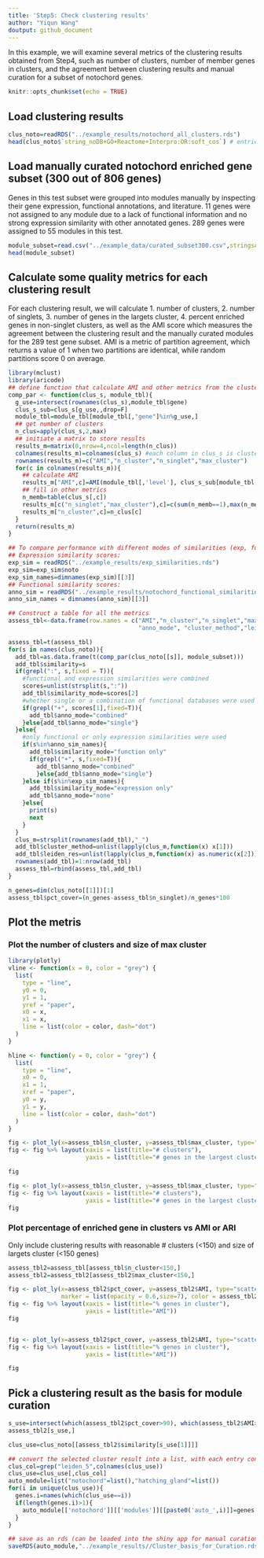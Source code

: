 ```yaml
---
title: 'Step5: Check clustering results'
author: "Yiqun Wang"
doutput: github_document
---
```


In this example, we will examine several metrics of the clustering results obtained from Step4, such as number of clusters, number of member genes in clusters, and the agreement between clustering results and manual curation for a subset of notochord genes.
```r
knitr::opts_chunk$set(echo = TRUE)
```

## Load clustering results
```r
clus_noto=readRDS("../example_results/notochord_all_clusters.rds")
head(clus_noto$`string_noDB+GO+Reactome+Interpro:OR:soft_cos`) # entries in the list are named after the similarity metirc used in clustering. column names in the table reflects clustering methods and parameters
```

## Load manually curated notochord enriched gene subset (300 out of 806 genes)
Genes in this test subset were grouped into modules manually by inspecting their gene expression, functional annotations, and literature. 11 genes were not assigned to any module due to a lack of functional information and no strong expression similarity with other annotated genes. 289 genes were assigned to 55 modules in this test.
```r
module_subset=read.csv("../example_data/curated_subset300.csv",stringsAsFactors = F)
head(module_subset)
```

## Calculate some quality metrics for each clustering result
For each clustering result, we will calculate 1. number of clusters, 2. number of singlets, 3. number of genes in the largets cluster, 4. percent enriched genes in non-singlet clusters, as well as the AMI score which measures the agreement between the clustering result and the manually curated modules for the 289 test gene subset. AMI is a metric of partition agreement, which returns a value of 1 when two partitions are identical, while random partitions score 0 on average.
```r
library(mclust)
library(aricode)
## define function that calculate AMI and other metrics from the clustering results
comp_par <- function(clus_s, module_tbl){
  g_use=intersect(rownames(clus_s),module_tbl$gene)
  clus_s_sub=clus_s[g_use,,drop=F]
  module_tbl=module_tbl[module_tbl[,"gene"]%in%g_use,]
  ## get number of clusters
  n_clus=apply(clus_s,2,max)
  ## initiate a matrix to store results
  results_m=matrix(0,nrow=4,ncol=length(n_clus))
  colnames(results_m)=colnames(clus_s) #each column in clus_s is cluster membership from a clustering method
  rownames(results_m)=c("AMI","n_cluster","n_singlet","max_cluster")
  for(c in colnames(results_m)){
    ## calculate AMI
    results_m["AMI",c]=AMI(module_tbl[,'level'], clus_s_sub[module_tbl[,'gene'],c])
    ## fill in other metrics
    n_memb=table(clus_s[,c])
    results_m[c("n_singlet","max_cluster"),c]=c(sum(n_memb==1),max(n_memb))
    results_m["n_cluster",c]=n_clus[c]
  }
  return(results_m)
}

## To compare performance with different modes of similarities (exp, func, or combined), get the names of expression and functional similarities used
## Expression similarity scores:
exp_sim = readRDS("../example_results/exp_similarities.rds")
exp_sim=exp_sim$noto
exp_sim_names=dimnames(exp_sim)[[3]]
## Functional similarity scores:
anno_sim = readRDS("../example_results/notochord_functional_similarities.RDS")
anno_sim_names = dimnames(anno_sim)[[3]]

## Construct a table for all the metrics
assess_tbl<-data.frame(row.names = c("AMI","n_cluster","n_singlet","max_cluster", "similarity","similarity_mode",
                                     "anno_mode", "cluster_method","leiden_res"), stringsAsFactors = F)

assess_tbl=t(assess_tbl)
for(s in names(clus_noto)){
  add_tbl=as.data.frame(t(comp_par(clus_noto[[s]], module_subset)))
  add_tbl$similarity=s
  if(grepl(":", s,fixed = T)){
    #functional and expression similarities were combined
    scores=unlist(strsplit(s,":"))
    add_tbl$similarity_mode=scores[2]
    #whether single or a combination of functional databases were used
    if(grepl("+", scores[1],fixed=T)){
      add_tbl$anno_mode="combined" 
    }else{add_tbl$anno_mode="single"}
  }else{
    #only functional or only expression similarities were used
    if(s%in%anno_sim_names){
      add_tbl$similarity_mode="function only"
      if(grepl("+", s,fixed=T)){
        add_tbl$anno_mode="combined"
        }else{add_tbl$anno_mode="single"}
    }else if(s%in%exp_sim_names){
      add_tbl$similarity_mode="expression only"
      add_tbl$anno_mode="none"
    }else{
      print(s)
      next
    }
  }
  clus_m=strsplit(rownames(add_tbl),"_")
  add_tbl$cluster_method=unlist(lapply(clus_m,function(x) x[1]))
  add_tbl$leiden_res=unlist(lapply(clus_m,function(x) as.numeric(x[2])))
  rownames(add_tbl)=1:nrow(add_tbl)
  assess_tbl=rbind(assess_tbl,add_tbl)
}

n_genes=dim(clus_noto[[1]])[1]
assess_tbl$pct_cover=(n_genes-assess_tbl$n_singlet)/n_genes*100
```

## Plot the metris
### Plot the number of clusters and size of max cluster
```r
library(plotly)
vline <- function(x = 0, color = "grey") {
  list(
    type = "line",
    y0 = 0,
    y1 = 1,
    yref = "paper",
    x0 = x,
    x1 = x,
    line = list(color = color, dash="dot")
  )
}

hline <- function(y = 0, color = "grey") {
  list(
    type = "line",
    x0 = 0,
    x1 = 1,
    xref = "paper",
    y0 = y,
    y1 = y,
    line = list(color = color, dash="dot")
  )
}

fig <- plot_ly(x=assess_tbl$n_cluster, y=assess_tbl$max_cluster, type="scatter", mode="markers", text = assess_tbl$similarity, color = assess_tbl$cluster_method, marker = list(opacity = 0.5,size=5),colors="Set1")
fig <- fig %>% layout(xaxis = list(title="# clusters"), 
                      yaxis = list(title="# genes in the largest cluster"),shapes = list(vline(150), hline(150)))

fig

fig <- plot_ly(x=assess_tbl$n_cluster, y=assess_tbl$max_cluster, type="scatter", mode="markers", text = assess_tbl$similarity, color = assess_tbl$similarity_mode, marker = list(opacity = 0.5,size=5),colors="Set1")
fig <- fig %>% layout(xaxis = list(title="# clusters"), 
                      yaxis = list(title="# genes in the largest cluster"),shapes = list(vline(150), hline(150)))
fig
```

### Plot percentage of enriched gene in clusters vs AMI or ARI
Only include clustering results with reasonable # clusters (<150) and size of largets cluster (<150 genes)
```r
assess_tbl2=assess_tbl[assess_tbl$n_cluster<150,]
assess_tbl2=assess_tbl2[assess_tbl2$max_cluster<150,]

fig <- plot_ly(x=assess_tbl2$pct_cover, y=assess_tbl2$AMI, type="scatter", mode="markers", text = assess_tbl2$similarity, 
               marker = list(opacity = 0.6,size=7), color = assess_tbl2$similarity_mode, colors='Set1')
fig <- fig %>% layout(xaxis = list(title="% genes in cluster"), 
                      yaxis = list(title="AMI"))
fig


fig <- plot_ly(x=assess_tbl2$pct_cover, y=assess_tbl2$AMI, type="scatter", mode="markers", text = assess_tbl2$similarity, marker = list(opacity = 0.7,size=6,colorbar = list(title = "Leiden res"),color = assess_tbl2$leiden_res, colorscale='Viridis'))
fig <- fig %>% layout(xaxis = list(title="% genes in cluster"), 
                      yaxis = list(title="AMI"))

fig
```

## Pick a clustering result as the basis for module curation
```r
s_use=intersect(which(assess_tbl2$pct_cover>90), which(assess_tbl2$AMI>0.65))
assess_tbl2[s_use,]
```

```r
clus_use=clus_noto[[assess_tbl2$similarity[s_use[1]]]]

## convert the selected cluster result into a list, with each entry containing the member genes of a cluster
clus_col=grep("leiden_5",colnames(clus_use))
clus_use=clus_use[,clus_col]
auto_module=list("notochord"=list(),"hatching_gland"=list())
for(i in unique(clus_use)){
  genes.i=names(which(clus_use==i))
  if(length(genes.i)>1){
    auto_module[['notochord']][['modules']][[paste0('auto_',i)]]=genes.i
  }
}

## save as an rds (can be loaded into the shiny app for manual curation)
saveRDS(auto_module,"../example_results//Cluster_basis_for_Curation.rds")
```

